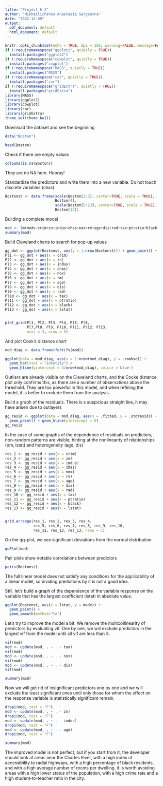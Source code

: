 ---
title: "Project № 2"
author: "Mikhailichenko Anastasia Sergeevna"
date: "2022-12-09"
output:
  pdf_document: default
  html_document: default
---

```{r setup, include=FALSE, message=FALSE, warning=FALSE}
knitr::opts_chunk$set(echo = TRUE, dpi = 300, warning=FALSE, message=FALSE)
if (!requireNamespace("ggplot2", quietly = TRUE))
  install.packages("ggplot2")
if (!requireNamespace("cowplot", quietly = TRUE))
  install.packages("cowplot")
if (!requireNamespace("MASS", quietly = TRUE))
  install.packages("MASS")
if (!requireNamespace("car", quietly = TRUE))
  install.packages("car")
if (!requireNamespace("gridExtra", quietly = TRUE))
  install.packages("gridExtra")
library(MASS)
library(ggplot2)
library(cowplot)
library(car)
library(gridExtra)
theme_set(theme_bw())
```





Download the dataset and see the beginning
```{r}
data("Boston")

head(Boston)
```
Check if there are empty values
```{r}
colSums(is.na(Boston))
```
They are no NA here. Hooray!

Standardize the predictors and write them into a new variable. Do not touch discrete variables (chas)
```{r}
Bostonst <- data.frame(scale(Boston[1:3], center=TRUE, scale = TRUE),
                       Boston[4],
                       scale(Boston[5:13], center=TRUE, scale = TRUE),
                       Boston[14])
```

Building a complete model
```{r}
mod <- lm(medv~crim+zn+indus+chas+nox+rm+age+dis+rad+tax+ptratio+black+lstat, data = Bostonst)
summary(mod)
```

Build Cleveland charts to search for pop-up values

```{r}

gg_dot <- ggplot(Bostonst, aes(y = 1:nrow(Bostonst))) + geom_point() + ylab('index')
Pl1 <- gg_dot + aes(x = crim)
Pl2 <- gg_dot + aes(x = zn)
Pl3 <- gg_dot + aes(x = indus)
Pl4 <- gg_dot + aes(x = chas)
Pl5 <- gg_dot + aes(x = nox)
Pl6 <- gg_dot + aes(x = rm)
Pl7 <- gg_dot + aes(x = age)
Pl8 <- gg_dot + aes(x = dis)
Pl9 <- gg_dot + aes(x = rad)
Pl10 <- gg_dot + aes(x = tax)
Pl11 <- gg_dot + aes(x = ptratio)
Pl12 <- gg_dot + aes(x = black)
Pl13 <- gg_dot + aes(x = lstat)


plot_grid(Pl1, Pl2, Pl3, Pl4, Pl5, Pl6,
          Pl7,Pl8, Pl9, Pl10, Pl11, Pl12, Pl13,
          ncol = 3, nrow = 5)

```

And plot Cook's distance chart
```{r}

mod_diag <- data.frame(fortify(mod))

ggplot(data = mod_diag, aes(x = 1:nrow(mod_diag), y = .cooksd)) + 
  geom_bar(stat = "identity") + 
  geom_hline(yintercept = 4/nrow(mod_diag), colour ='blue') 


```
Outliers are already visible on the Cleveland charts, and the Cooke distance plot only confirms this, as there are a number of observations above the threshold. They are too powerful in this model, and when refining the model, it is better to exclude them from the analysis.

Build a graph of the residuals. There is a suspicious straight line, it may have arisen due to outlayers
```{r}
gg_resid <- ggplot(data = mod_diag, aes(x = .fitted, y = .stdresid)) + 
  geom_point() + geom_hline(yintercept = 0)
gg_resid

```

In the case of some graphs of the dependence of residuals on predictors, non-random patterns are visible, hinting at the nonlinearity of relationships (pm, lstat) and heterogeneity (age, dis)
```{r}
res_1 <- gg_resid + aes(x = crim)
res_2 <- gg_resid + aes(x = zn)
res_3 <- gg_resid + aes(x = indus)
res_4 <- gg_resid + aes(x = chas)
res_5 <- gg_resid + aes(x = nox)
res_6 <- gg_resid + aes(x = rm)
res_7 <- gg_resid + aes(x = age)
res_8 <- gg_resid + aes(x = dis)
res_9 <- gg_resid + aes(x = rad)
res_10 <- gg_resid + aes(x = tax)
res_11 <- gg_resid + aes(x = ptratio)
res_12 <- gg_resid + aes(x = black)
res_13 <- gg_resid + aes(x = lstat)


grid.arrange(res_1, res_2, res_3, res_4,
             res_5, res_6, res_7, res_8, res_9, res_10,
             res_11, res_12, res_13, nrow = 5)

```

On the qq-plot, we see significant deviations from the normal distribution
```{r}
qqPlot(mod)
```

Pair plots show notable correlations between predictors
```{r}
pairs(Bostonst)
```
The full linear model does not satisfy any conditions for the applicability of a linear model, so dividing predictions by it is not a good idea.


Still, let's build a graph of the dependence of the variable response on the variable that has the largest coefficient (lstat) in absolute value.
```{r}
ggplot(Bostonst, aes(x = lstat, y = medv)) + 
  geom_point() + 
  geom_smooth(method="lm")
```

Let's try to improve the model a bit. We remove the multicollinearity of predictors by evaluating vif. One by one, we will exclude predictors in the largest vif from the model until all vif are less than 3.
```{r}
vif(mod)
mod <- update(mod, . ~ . - tax)
vif(mod)
mod <- update(mod, . ~ . - nox)
vif(mod)
mod <- update(mod, . ~ . - dis)
vif(mod)
```

```{r}
summary(mod)
```

Now we will get rid of insignificant predictors one by one and we will exclude the least significant ones until only those for whom the effect on the response variable is statistically significant remain.
```{r}
drop1(mod, test = "F")
mod <- update(mod, . ~ . - zn)
drop1(mod, test = "F")
mod <- update(mod, . ~ . - indus)
drop1(mod, test = "F")
mod <- update(mod, . ~ . - age)
drop1(mod, test = "F")
```

```{r}
summary(mod)
```
The improved model is not perfect, but if you start from it, the developer should look at areas near the Charles River, with a high index of accessibility to radial highways, with a high percentage of black residents, and with a high average number of rooms per dwelling. It is worth avoiding areas with a high lower status of the population, with a high crime rate and a high student-to-teacher ratio in the city.

